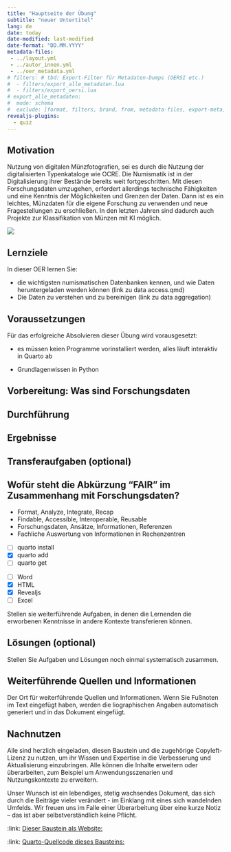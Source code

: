 ```yaml
---
title: "Hauptseite der Übung"
subtitle: "neuer Untertitel"
lang: de
date: today
date-modified: last-modified
date-format: "DD.MM.YYYY"
metadata-files: 
 - ../layout.yml
 - ../autor_innen.yml
 - ../oer_metadata.yml
# filters: # tbd: Export-Filter für Metadaten-Dumps (OERSI etc.)
#  - filters/export_alle_metadaten.lua
#  - filters/export_oersi.lua
# export_alle_metadaten:
#  mode: schema
#  exclude: [format, filters, brand, from, metadata-files, export-meta, export-meta-dir]
revealjs-plugins:
  - quiz
---
```


## Motivation

Nutzung von digitalen Münzfotografien, sei es durch die Nutzung der digitalisierten Typenkataloge wie OCRE. Die Numismatik ist in der Digitalisierung ihrer Bestände bereits weit fortgeschritten.
Mit diesen Forschungsdaten umzugehen, erfordert allerdings technische Fähigkeiten und eine Kenntnis der Möglichkeiten und Grenzen der Daten. Dann ist es ein leichtes, Münzdaten für die eigene Forschung zu verwenden und neue Fragestellungen zu erschließen. In den letzten Jahren sind dadurch auch Projekte zur Klassifikation von Münzen mit KI möglich.

<img src="/assets/img/ai_visualization.png">

## Lernziele

In dieser OER lernen Sie:

- die wichtigsten numismatischen Datenbanken kennen, und wie Daten heruntergeladen werden können (link zu data access.qmd)
- Die Daten zu verstehen und zu bereinigen (link zu data aggregation)


## Voraussetzungen

Für das erfolgreiche Absolvieren dieser Übung wird vorausgesetzt:

- es müssen keien Programme vorinstalliert werden, alles läuft interaktiv in Quarto ab

- Grundlagenwissen in Python



## Vorbereitung: Was sind Forschungsdaten

## Durchführung

## Ergebnisse

## Transferaufgaben (optional)

## Wofür steht die Abkürzung "FAIR" im Zusammenhang mit Forschungsdaten? {.quiz-question}

- Format, Analyze, Integrate, Recap 
- [Findable, Accessible, Interoperable, Reusable ]{.correct}
- Forschungsdaten, Ansätze, Informationen, Referenzen
- Fachliche Auswertung von Informationen in Rechenzentren

::: {.quiz data-question="What command adds an extension to a project?"}
- [ ] quarto install
- [x] quarto add
- [ ] quarto get
:::


::: {.quiz data-question="Which of these is a Quarto output format?"}
- [ ] Word
- [x] HTML
- [x] Revealjs
- [ ] Excel
:::
Stellen sie weiterführende Aufgaben, in denen die Lernenden die erworbenen Kenntnisse in andere Kontexte transferieren können.

## Lösungen (optional)

Stellen Sie Aufgaben und Lösungen noch einmal systematisch zusammen.

## Weiterführende Quellen und Informationen

Der Ort für weiterführende Quellen und Informationen. Wenn Sie Fußnoten im Text eingefügt haben, werden die     liographischen Angaben automatisch generiert und in das Dokument eingefügt.

## Nachnutzen {.appendix}

Alle sind herzlich eingeladen, diesen Baustein und die zugehörige Copyleft-Lizenz zu nutzen, um ihr Wissen und Expertise in die Verbesserung und Aktualisierung einzubringen. Alle können die Inhalte erweitern oder überarbeiten, zum Beispiel um Anwendungsszenarien und Nutzungskontexte zu erweitern.

Unser Wunsch ist ein lebendiges, stetig wachsendes Dokument, das sich durch die Beiträge vieler verändert - im Einklang mit eines sich wandelnden Umfelds. Wir freuen uns im Falle einer Überarbeitung über eine kurze Notiz – das ist aber selbstverständlich keine Pflicht.

:link: [Dieser Baustein als Website:]({{< meta site-url >}})

:link: [Quarto-Quellcode dieses Bausteins:]({{< meta repo-url >}})

